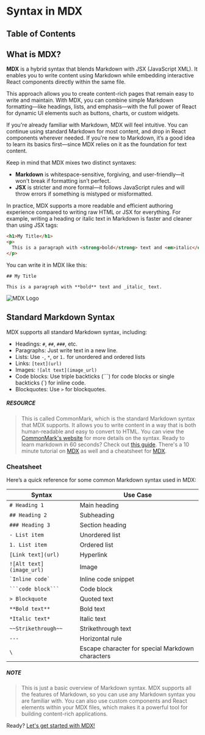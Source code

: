 
# Syntax in MDX

## Table of Contents

## What is MDX?

**MDX** is a hybrid syntax that blends Markdown with JSX (JavaScript XML). It enables you to write content using Markdown while embedding interactive React components directly within the same file.

This approach allows you to create content-rich pages that remain easy to write and maintain. With MDX, you can combine simple Markdown formatting—like headings, lists, and emphasis—with the full power of React for dynamic UI elements such as buttons, charts, or custom widgets.

If you're already familiar with Markdown, MDX will feel intuitive. You can continue using standard Markdown for most content, and drop in React components wherever needed. If you're new to Markdown, it’s a good idea to learn its basics first—since MDX relies on it as the foundation for text content.

Keep in mind that MDX mixes two distinct syntaxes:

- **Markdown** is whitespace-sensitive, forgiving, and user-friendly—it won't break if formatting isn’t perfect.
- **JSX** is stricter and more formal—it follows JavaScript rules and will throw errors if something is mistyped or misformatted.

In practice, MDX supports a more readable and efficient authoring experience compared to writing raw HTML or JSX for everything. For example, writing a heading or italic text in Markdown is faster and cleaner than using JSX tags:

```html
<h1>My Title</h1>
<p>
  This is a paragraph with <strong>bold</strong> text and <em>italic</em> text.
</p>
```

You can write it in MDX like this:

```mdx
## My Title

This is a paragraph with **bold** text and _italic_ text.
```

![MDX Logo](https://images.icon-icons.com/3912/PNG/512/mdx_logo_icon_247755.png)

## Standard Markdown Syntax

MDX supports all standard Markdown syntax, including:

- Headings: `#`, `##`, `###`, etc.
- Paragraphs: Just write text in a new line.
- Lists: Use `-`, `*`, or `1.` for unordered and ordered lists
- Links: `[text](url)`
- Images: `![alt text](image_url)`
- Code blocks: Use triple backticks (```) for code blocks or single backticks (`) for inline code.
- Blockquotes: Use `>` for blockquotes.

##### RESOURCE

> This is called CommonMark, which is the standard Markdown syntax that MDX supports. It allows you to write content in a way that is both human-readable and easy to convert to HTML. You can view the [CommonMark's website](https://commonmark.org/) for more details on the syntax. Ready to learn markdown in 60 seconds? Check out [this guide](https://commonmark.org/help/). There's a 10 minute tutorial on [MDX](https://mdxjs.com/getting-started/intro/) as well and a cheatsheet for [MDX](https://www.markdownguide.org/cheat-sheet/).

### Cheatsheet

Here’s a quick reference for some common Markdown syntax used in MDX:

| Syntax                   | Use Case                                         |
| ------------------------ | ------------------------------------------------ |
| `# Heading 1`            | Main heading                                     |
| `## Heading 2`           | Subheading                                       |
| `### Heading 3`          | Section heading                                  |
| `- List item`            | Unordered list                                   |
| `1. List item`           | Ordered list                                     |
| `[Link text](url)`       | Hyperlink                                        |
| `![Alt text](image_url)` | Image                                            |
| `` `Inline code` ``      | Inline code snippet                              |
| ` ```code block``` `     | Code block                                       |
| `> Blockquote`           | Quoted text                                      |
| `**Bold text**`          | Bold text                                        |
| `*Italic text*`          | Italic text                                      |
| `~~Strikethrough~~`      | Strikethrough text                               |
| `---`                    | Horizontal rule                                  |
| `\`                      | Escape character for special Markdown characters |

##### NOTE

> This is just a basic overview of Markdown syntax. MDX supports all the features of Markdown, so you can use any Markdown syntax you are familiar with. You can also use custom components and React elements within your MDX files, which makes it a powerful tool for building content-rich applications.

Ready? [Let's get started with MDX!](/blog-website/introduction-to-MDX/mdx-components)

<BackToTop />
